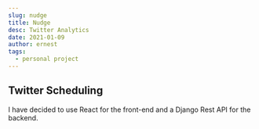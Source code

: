 ```yaml
---
slug: nudge
title: Nudge
desc: Twitter Analytics
date: 2021-01-09
author: ernest
tags:
  - personal project
---
```


## Twitter Scheduling

I have decided to use React for the front-end and a Django Rest API for the backend.
